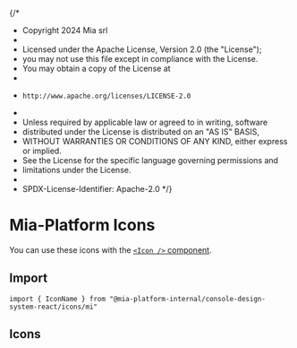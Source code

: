 {/*
 * Copyright 2024 Mia srl
 *
 * Licensed under the Apache License, Version 2.0 (the "License");
 * you may not use this file except in compliance with the License.
 * You may obtain a copy of the License at
 *
 *     http://www.apache.org/licenses/LICENSE-2.0
 *
 * Unless required by applicable law or agreed to in writing, software
 * distributed under the License is distributed on an "AS IS" BASIS,
 * WITHOUT WARRANTIES OR CONDITIONS OF ANY KIND, either express or implied.
 * See the License for the specific language governing permissions and
 * limitations under the License.
 *
 * SPDX-License-Identifier: Apache-2.0
 */}



<Meta title="Icons/Mia-Platform" />

# Mia-Platform Icons

You can use these icons with the [`<Icon />` component](/docs/components-icon--docs).

## Import

```tsx
import { IconName } from "@mia-platform-internal/console-design-system-react/icons/mi"
```

## Icons

<IconGallery>
  <IconItem name="MiMiaPlatform">
    <MiaPlatform />
  </IconItem>
  <IconItem name="MiMiaPlatformColored">
    <MiaPlatformColored />
  </IconItem>
</IconGallery>
